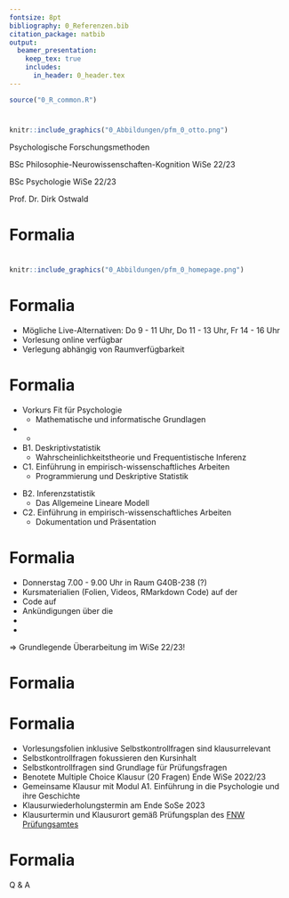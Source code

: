 ---
fontsize: 8pt
bibliography: 0_Referenzen.bib
citation_package: natbib
output:
  beamer_presentation:
    keep_tex: true
    includes:
      in_header: 0_header.tex
---

```{r, include = F}
source("0_R_common.R")
```

#  {.plain}
\center
```{r, echo = FALSE, out.width = "20%"}
knitr::include_graphics("0_Abbildungen/pfm_0_otto.png")
```

\vspace{2mm}

\Large
Psychologische Forschungsmethoden
\vspace{6mm}

\normalsize
BSc Philosophie-Neurowissenschaften-Kognition WiSe 22/23

BSc Psychologie WiSe 22/23

\large
\vspace{6mm}
Prof. Dr. Dirk Ostwald

#  {.plain}
\Huge
\vfill
\center
\textcolor{red}{Aufnahme läuft!}
\vfill

#  {.plain}

\vfill
\center
\huge
\textcolor{black}{(0) Formalia}
\vfill

# Formalia
\vfill
\begin{large}
Prof. Dr. Dirk Ostwald (dirk.ostwald@ovgu.de)
\end{large}
\vspace{.7cm}

\begin{minipage}{.3\linewidth}
\begin{center}
\includegraphics[scale=.6]{0_Abbildungen/pfm_0_dirk.pdf}
\end{center}
\end{minipage}
\begin{minipage}{.7\linewidth}
\begin{small}
\renewcommand{\arraystretch}{1.3}
\begin{tabular}{ll}
Seit 2021 	& W2 Professur Methodenlehre I				      \\
2014 - 2020 & W1 Professur Freie Universität Berlin 	  \\
2010 - 2014 & Postdoc BCCN \& MPIB Berlin				        \\
2007 - 2010 & PhD Psychologie Birmingham				        \\
2004 - 2006 & MSc Neurowissenschaften Tübingen			    \\
2005 - 2012 & BSc Mathematik Hagen						          \\
2000 - 2003 & BSc Medizin Hamburg						            \\
\end{tabular}
\end{small}
\end{minipage}
\vspace{.7cm}

\begin{large}
\begin{tabular}{ll}
Forschung 	& Komputationale Kognitive Neurowissenschaften	\\
Lehre 		  & Datenwissenschaft
\end{tabular}
\end{large}
\vfill

#
\large
[\textcolor{darkblue}{Homepage}](https://www.ipsy.ovgu.de/methodenlehre_I-path-980,1404.html)
\vspace{2mm}

```{r, echo = FALSE, out.width = "70%"}
knitr::include_graphics("0_Abbildungen/pfm_0_homepage.png")
```


# Formalia

\large
\setstretch{2}
\textcolor{darkblue}{Terminierung der Vorlesung}

\normalsize
* Mögliche Live-Alternativen: Do 9 - 11 Uhr, Do 11 - 13 Uhr, Fr 14 - 16 Uhr
* Vorlesung online verfügbar
* Verlegung abhängig von Raumverfügbarkeit

\textcolor{darkblue}{Bitte organisieren Sie sich und weisen Sie eine Mehrheitsentscheidung digital nach!}


# Formalia
\vspace{2mm}
\textcolor{darkblue}{Datenanalytisches Curriculum im 1. Studienjahr BSc Psychologie}
\small
\setstretch{1.6}

\underline{Erstes Semester}

* Vorkurs Fit für Psychologie 
  * \small Mathematische und informatische Grundlagen
* \textcolor{darkblue}{A2. Einführung in die Forschungsmethoden der Psychologie}
  * \small \textcolor{darkblue}{Das Große Ganze zur wissenschaftlichen Psychologie und Messtheorie}
* B1. Deskriptivstatistik
  * \small Wahrscheinlichkeitstheorie und Frequentistische Inferenz
* C1. Einführung in empirisch-wissenschaftliches Arbeiten 
  * \small Programmierung und Deskriptive Statistik

\vspace{-1mm}
\underline{Zweites Semester}

* B2. Inferenzstatistik 
  * \small Das Allgemeine Lineare Modell
* C2. Einführung in empirisch-wissenschaftliches Arbeiten 
  * \small Dokumentation und Präsentation


# Formalia
\textcolor{darkblue}{Modul A2. Einführung in die Forschungsmethoden der Psychologie}
\setstretch{2}

* Donnerstag 7.00 - 9.00 Uhr in Raum G40B-238 (?)
* Kursmaterialien (Folien, Videos, RMarkdown Code) auf der [\textcolor{darkblue}{Kurswebseite}](https://bit.ly/3T6BcoQ)
* Code auf [\textcolor{darkblue}{Github}](https://github.com/dirk-ostwald/psychologische-forschungsmethoden-23)
* Ankündigungen über die [\textcolor{darkblue}{Moodleseite}](https://elearning.ovgu.de/course/view.php?id=13818)
* [\textcolor{darkblue}{Link zum Kurs Mathematische Grundlagen}](https://bit.ly/3SNh3nR)
* [\textcolor{darkblue}{Link zur vorherigen Iteration des Kurses}](https://bit.ly/3MmsfFK) 

\flushright
$\Rightarrow$ Grundlegende Überarbeitung im WiSe 22/23! 


# Formalia {.t}
\vspace{1mm}
\textcolor{darkblue}{Vorläufige Vorlesungsübersicht}

\small
\center
\footnotesize
\renewcommand{\arraystretch}{1.1}
\begin{tabular}{lll}
Datum        & Einheit                       & Thema				                            \\\hline
13.10.2022   & Formalia                      & (0) Formalia                             \\
13.10.2022   & Psychologische Wissenschaft   & (1) Wissenschaft                         \\
20.10.2022   & Psychologische Wissenschaft   & (2) Psychologische Forschung    	        \\
27.10.2022   & Psychologische Wissenschaft   & (3) Psychologische Daten                 \\
03.11.2022   & Messtheorie                   & (4) Grundlagen                           \\
10.11.2022   & Messtheorie                   & (5) Nominales Messen                     \\
17.11.2022   & Messtheorie                   & (6) Ordinales Messen                     \\
24.11.2022   & Messtheorie                   & (7) Extensives Messen                    \\
01.12.2022   & Messtheorie                   & (8) Differenzmessungen                   \\
08.12.2022   & Messtheorie                   & (9) Praktische Messtheorie               \\
15.12.2022   & Stichprobentheorie            & (10) Grundlagen                          \\
05.01.2023   & Stichprobentheorie            & (11) Stratifizierte Stichproben          \\
12.01.2023   & Stichprobentheorie            & (12) Cluster Stichproben                   \\
19.01.2023   & Quasiexperimentelle Methoden  & (13) Grundlagen                          \\
26.01.2023   & Quasiexperimentelle Methoden  & (14) Propensity Scores                   \\\hline
Feb  2023    & Klausurtermin                 &                                          \\
Juli 2023    & Klausurwiederholungstermin    &
\end{tabular}

# Formalia
\textcolor{darkblue}{Modul A2. Einführung in die Forschungsmethoden der Psychologie}
\setstretch{2}

* Vorlesungsfolien inklusive Selbstkontrollfragen sind klausurrelevant
* Selbstkontrollfragen fokussieren den Kursinhalt 
* Selbstkontrollfragen sind Grundlage für Prüfungsfragen
* Benotete Multiple Choice Klausur (20 Fragen) Ende WiSe 2022/23
* Gemeinsame Klausur mit Modul A1. Einführung in die Psychologie und ihre Geschichte
* Klausurwiederholungstermin am Ende SoSe 2023
* Klausurtermin und Klausurort gemäß Prüfungsplan des [FNW Prüfungsamtes](https://www.fnw.ovgu.de/Studium/Pr%C3%BCfungsamt.html)

# Formalia
\Huge
\vfill
\center
Q & A
\vfill



